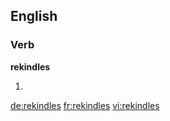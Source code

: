 ==English==

===Verb===
'''rekindles'''

# {{third-person singular of|rekindle}}

[[de:rekindles]]
[[fr:rekindles]]
[[vi:rekindles]]